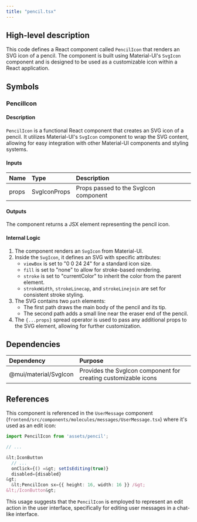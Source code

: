 ```yaml
---
title: "pencil.tsx"
---
```


## High-level description
This code defines a React component called `PencilIcon` that renders an SVG icon of a pencil. The component is built using Material-UI's `SvgIcon` component and is designed to be used as a customizable icon within a React application.

## Symbols

### PencilIcon
#### Description
`PencilIcon` is a functional React component that creates an SVG icon of a pencil. It utilizes Material-UI's `SvgIcon` component to wrap the SVG content, allowing for easy integration with other Material-UI components and styling systems.

#### Inputs
| Name | Type | Description |
|:-----|:-----|:------------|
| props | SvgIconProps | Props passed to the SvgIcon component |

#### Outputs
The component returns a JSX element representing the pencil icon.

#### Internal Logic
1. The component renders an `SvgIcon` from Material-UI.
2. Inside the `SvgIcon`, it defines an SVG with specific attributes:
   - `viewBox` is set to "0 0 24 24" for a standard icon size.
   - `fill` is set to "none" to allow for stroke-based rendering.
   - `stroke` is set to "currentColor" to inherit the color from the parent element.
   - `strokeWidth`, `strokeLinecap`, and `strokeLinejoin` are set for consistent stroke styling.
3. The SVG contains two `path` elements:
   - The first path draws the main body of the pencil and its tip.
   - The second path adds a small line near the eraser end of the pencil.
4. The `{...props}` spread operator is used to pass any additional props to the SVG element, allowing for further customization.

## Dependencies
| Dependency | Purpose |
|:-----------|:--------|
| @mui/material/SvgIcon | Provides the SvgIcon component for creating customizable icons |

## References
This component is referenced in the `UserMessage` component (`frontend/src/components/molecules/messages/UserMessage.tsx`) where it's used as an edit icon:

```typescript
import PencilIcon from 'assets/pencil';

// ...

&lt;IconButton
  // ...
  onClick={() =&gt; setIsEditing(true)}
  disabled={disabled}
&gt;
  &lt;PencilIcon sx={{ height: 16, width: 16 }} /&gt;
&lt;/IconButton&gt;
```

This usage suggests that the `PencilIcon` is employed to represent an edit action in the user interface, specifically for editing user messages in a chat-like interface.